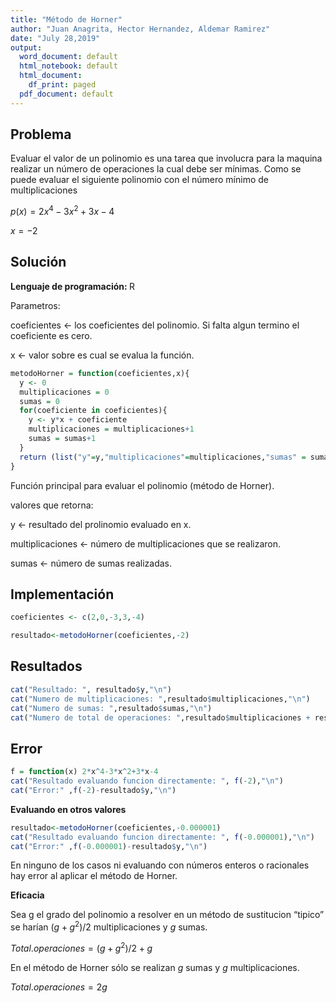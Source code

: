 ```yaml
---
title: "Método de Horner"
author: "Juan Anagrita, Hector Hernandez, Aldemar Ramirez"
date: "July 28,2019"
output:
  word_document: default
  html_notebook: default
  html_document:
    df_print: paged
  pdf_document: default
---
```


## Problema

Evaluar el valor de un polinomio es una tarea que involucra para la
maquina realizar un número de operaciones la cual debe ser mínimas. Como se puede
evaluar el siguiente polinomio con el número mínimo de multiplicaciones

$p(x) = 2x^4-3x^2+3x-4$

$x=-2$

## Solución 

**Lenguaje de programación: ** R

Parametros:

coeficientes <- los coeficientes del polinomio. Si falta algun termino el coeficiente es cero.

x <- valor sobre es cual se evalua la función.

```r
metodoHorner = function(coeficientes,x){
  y <- 0
  multiplicaciones = 0
  sumas = 0
  for(coeficiente in coeficientes){
    y <- y*x + coeficiente
    multiplicaciones = multiplicaciones+1
    sumas = sumas+1
  }
  return (list("y"=y,"multiplicaciones"=multiplicaciones,"sumas" = sumas))
}
```
Función principal para evaluar el polinomio (método de Horner).

valores que retorna:

y <- resultado del prolinomio evaluado en x.

multiplicaciones <- número de multiplicaciones que se realizaron.

sumas <- número de sumas realizadas.

## Implementación

```r
coeficientes <- c(2,0,-3,3,-4)

resultado<-metodoHorner(coeficientes,-2)
```

## Resultados

```r
cat("Resultado: ", resultado$y,"\n")
cat("Numero de multiplicaciones: ",resultado$multiplicaciones,"\n")
cat("Numero de sumas: ",resultado$sumas,"\n")
cat("Numero de total de operaciones: ",resultado$multiplicaciones + resultado$sumas,"\n")

```

## Error
```r
f = function(x) 2*x^4-3*x^2+3*x-4
cat("Resultado evaluando funcion directamente: ", f(-2),"\n")
cat("Error:" ,f(-2)-resultado$y,"\n")

```

**Evaluando en otros valores**
```r
resultado<-metodoHorner(coeficientes,-0.000001)
cat("Resultado evaluando funcion directamente: ", f(-0.000001),"\n")
cat("Error:" ,f(-0.000001)-resultado$y,"\n")
```
En ninguno de los casos ni evaluando con números enteros o racionales hay error al aplicar el método de Horner.

**Eficacia**

Sea g el grado del polinomio a resolver en un método de sustitucion "tipico" se harían $(g+g^2)/2$ multiplicaciones y $g$ sumas.

$Total.operaciones = (g+g^2)/2 + g$

En el método de Horner sólo se realizan $g$ sumas y $g$ multiplicaciones.

$Total.operaciones = 2g$
